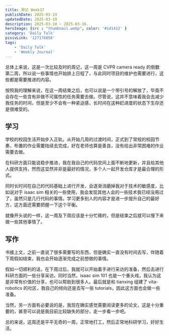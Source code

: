 ```yaml
---
title: 周记 Week37
publishDate: 2025-03-19
updatedDate: 2025-03-19
description: 2025-03-10 ~ 2025-03-16.
heroImage: {src : "thumbnail.webp", color: '#141412' }
category: 'Daily Talk'
pixivLink: '127176050'
tags:
    - 'Daily Talk'
    - 'Weekly Journal'
---
```


总体上来说，这是一次比较及时的周记，这一周是 CVPR camera ready 的倒数第二周，所以说一些事情也开始排上日程了，与此同时项目的维护也需要进行，这些都是需要推进的内容。

按照我的理解来说，在这一周结束之后，也可以说是一个带引号的解放了，毕竟不会存在一些含有非做不可属性的任务需要去做。尽管说，这并不意味着我会去减少我任务的时间，但是至少不会有一种紧迫感，长时间在这种赶进度的状态下生存还是很难受的。

## 学习

学校的校园生活开始步入正轨。从开始几周的过渡时间，正式到了常规的校园节奏，布置的作业需要陆续去完成，好在老师也算是善良，没有给出非常困难的作业需要去做。

在科研方面只能说稳步推进，我在我自己的代码空间上面不断地更新，并且给其他人提供支持，然而这显然并非是最好的情况，多个人一起开发仓库才是最合理的形式。

同时长时间在自己的代码基础上进行开发，会逐渐消磨掉我对于技术的敏感度，比如说对于 isaac sim 相关的一些使用，我会发现其他人会的一些技术我已经没用过了，虽然只是几行代码的事情。学习更多别人的内容才是进一步提升自己的最好方，这方面还需要把握一下这个平衡。

就像开头说的一样，这一周及下周应该是十分忙碌的，但是结束之后就可以慢下来做一些其他事情了。

## 写作

书接上文，之前一直说了很多需要写的东西，但是确实一直没有时间去写，伴随着下周假如结束，我也会开始逐渐完成之前想做的事情。

假如一切顺利的话，在下周过后，我就可以开始着手进行采访的准备，然后去进行科研方面的一些分享采访。同时当然，isaac sim 101 也是一个重头戏，我认为这是非常有价值的分享，也可以帮助到很多人。最后就是和 tianxing 组建了 vita- robotics 的社区，我自己的倾向还是去写一些 tutorials，因此这方面也会做一些准备。

当然，另一方面有必要说的是，我现在确实感觉需要阅读更多的论文，这是十分重要的，甚至可以说是我目前比较缺失的部分，走一步看一步吧。

总的来说，这周还是平平无奇的一周，正常地打工，然后正常地科研学习，好好生活。